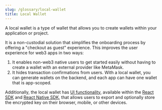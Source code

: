 ```yaml
---
slug: /glossary/local-wallet
title: Local Wallet
---
```


A local wallet is a type of wallet that allows you to create wallets within your application or project.

It is a non-custodial solution that simplifies the onboarding process by offering a "checkout as guest" experience.
This improves the user experience for web3 apps in two ways:

1. It enables non-web3 native users to get started easily without having to create a wallet with an external provider like MetaMask.
2. It hides transaction confirmations from users. With a local wallet, you can generate wallets on the backend,
   and each app can have one wallet that is app-scoped.

Additionally, the local wallet has [UI functionality](/react/react.connectwallet), available within the [React SDK](/react) and [React Native SDK](/react-native), that allows users to export and optionally store the encrypted key on their browser,
mobile, or other devices.
